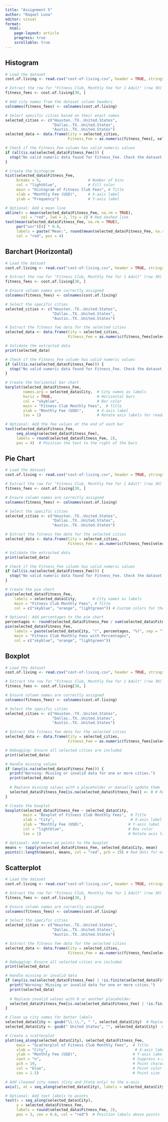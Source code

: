 ---
title: "Assignment 5"
author: "Raquel Luna"
editor: visual
format:
  html:
    page-layout: article
    progress: true
    scrollable: true
---

## Histogram

```{r, echo=FALSE,warning=FALSE}
# Load the dataset
cost.of.living <- read.csv("cost-of-living.csv", header = TRUE, stringsAsFactors = FALSE)

# Extract the row for "Fitness Club, Monthly Fee for 1 Adult" (row 30)
fitness_fees <- cost.of.living[30, ]

# Add city names from the dataset column headers
colnames(fitness_fees) <- colnames(cost.of.living)

# Select specific cities based on their exact names
selected_cities <- c("Houston..TX..United.States", 
                     "Dallas..TX..United.States", 
                     "Austin..TX..United.States")
selected_data <- data.frame(City = selected_cities,
                            Fitness_Fee = as.numeric(fitness_fees[, selected_cities]))

# Check if the Fitness_Fee column has valid numeric values
if (all(is.na(selected_data$Fitness_Fee))) {
  stop("No valid numeric data found for Fitness_Fee. Check the dataset.")
}

# Create the histogram
hist(selected_data$Fitness_Fee,
     breaks = 5,                     # Number of bins
     col = "lightblue",              # Fill color
     main = "Histogram of Fitness Club Fees", # Title
     xlab = "Monthly Fee (USD)",     # X-axis label
     ylab = "Frequency")             # Y-axis label

# Optional: Add a mean line
abline(v = mean(selected_data$Fitness_Fee, na.rm = TRUE), 
       col = "red", lwd = 2, lty = 2) # Red dashed line
text(mean(selected_data$Fitness_Fee, na.rm = TRUE), 
     par("usr")[4] * 0.8, 
     labels = paste("Mean:", round(mean(selected_data$Fitness_Fee, na.rm = TRUE), 2)), 
     col = "red", pos = 4)
```

## Barchart (Horizontal)

```{r,echo=FALSE, warning=FALSE}
# Load the dataset
cost.of.living <- read.csv("cost-of-living.csv", header = TRUE, stringsAsFactors = FALSE)

# Extract the row for "Fitness Club, Monthly Fee for 1 Adult" (row 30)
fitness_fees <- cost.of.living[30, ]

# Ensure column names are correctly assigned
colnames(fitness_fees) <- colnames(cost.of.living)

# Select the specific cities
selected_cities <- c("Houston..TX..United.States", 
                     "Dallas..TX..United.States", 
                     "Austin..TX..United.States")

# Extract the fitness fee data for the selected cities
selected_data <- data.frame(City = selected_cities,
                            Fitness_Fee = as.numeric(fitness_fees[selected_cities]))

# Validate the extracted data
print(selected_data)

# Check if the Fitness_Fee column has valid numeric values
if (all(is.na(selected_data$Fitness_Fee))) {
  stop("No valid numeric data found for Fitness_Fee. Check the dataset.")
}

# Create the horizontal bar chart
barplot(selected_data$Fitness_Fee,
        names.arg = selected_data$City,  # City names as labels
        horiz = TRUE,                    # Horizontal bars
        col = "skyblue",                 # Bar color
        main = "Fitness Club Monthly Fees",  # Title
        xlab = "Monthly Fee (USD)",      # X-axis label
        las = 1)                         # Rotate axis labels for readability

# Optional: Add the fee values at the end of each bar
text(selected_data$Fitness_Fee, 
     seq_along(selected_data$Fitness_Fee), 
     labels = round(selected_data$Fitness_Fee, 2), 
     pos = 4)  # Position the text to the right of the bars
```

## Pie Chart

```{r, echo=FALSE,warning=FALSE}
# Load the dataset
cost.of.living <- read.csv("cost-of-living.csv", header = TRUE, stringsAsFactors = FALSE)

# Extract the row for "Fitness Club, Monthly Fee for 1 Adult" (row 30)
fitness_fees <- cost.of.living[30, ]

# Ensure column names are correctly assigned
colnames(fitness_fees) <- colnames(cost.of.living)

# Select the specific cities
selected_cities <- c("Houston..TX..United.States", 
                     "Dallas..TX..United.States", 
                     "Austin..TX..United.States")

# Extract the fitness fee data for the selected cities
selected_data <- data.frame(City = selected_cities,
                            Fitness_Fee = as.numeric(fitness_fees[selected_cities]))

# Validate the extracted data
print(selected_data)

# Check if the Fitness_Fee column has valid numeric values
if (all(is.na(selected_data$Fitness_Fee))) {
  stop("No valid numeric data found for Fitness_Fee. Check the dataset.")
}

# Create the pie chart
pie(selected_data$Fitness_Fee,
    labels = selected_data$City,       # City names as labels
    main = "Fitness Club Monthly Fees", # Title
    col = c("skyblue", "orange", "lightgreen")) # Custom colors for the pie slices

# Optional: Add percentages to the pie chart
percentages <- round(selected_data$Fitness_Fee / sum(selected_data$Fitness_Fee) * 100, 1)
pie(selected_data$Fitness_Fee,
    labels = paste(selected_data$City, "(", percentages, "%)", sep = ""),
    main = "Fitness Club Monthly Fees with Percentages",
    col = c("skyblue", "orange", "lightgreen"))
```

## Boxplot

```{r, echo=FALSE, warning=FALSE}
# Load the dataset
cost.of.living <- read.csv("cost-of-living.csv", header = TRUE, stringsAsFactors = FALSE)

# Extract the row for "Fitness Club, Monthly Fee for 1 Adult" (row 30)
fitness_fees <- cost.of.living[30, ]

# Ensure column names are correctly assigned
colnames(fitness_fees) <- colnames(cost.of.living)

# Select the specific cities
selected_cities <- c("Houston..TX..United.States", 
                     "Dallas..TX..United.States", 
                     "Austin..TX..United.States")

# Extract the fitness fee data for the selected cities
selected_data <- data.frame(City = selected_cities,
                            Fitness_Fee = as.numeric(fitness_fees[selected_cities]))

# Debugging: Ensure all selected cities are included
print(selected_data)

# Handle missing values
if (any(is.na(selected_data$Fitness_Fee))) {
  print("Warning: Missing or invalid data for one or more cities.")
  print(selected_data)
  
  # Replace missing values with a placeholder or manually update them
  selected_data$Fitness_Fee[is.na(selected_data$Fitness_Fee)] <- 0 # Replace with 0 or actual values
}

# Create the boxplot
boxplot(selected_data$Fitness_Fee ~ selected_data$City,
        main = "Boxplot of Fitness Club Monthly Fees",  # Title
        xlab = "City",                                  # X-axis label
        ylab = "Monthly Fee (USD)",                    # Y-axis label
        col = "lightblue",                             # Box color
        las = 1)                                       # Rotate axis labels for readability

# Optional: Add means as points to the boxplot
means <- tapply(selected_data$Fitness_Fee, selected_data$City, mean)
points(1:length(means), means, col = "red", pch = 19) # Red dots for means

```

## Scatterplot

```{r, echo=FALSE,warning=FALSE}

# Load the dataset
cost.of.living <- read.csv("cost-of-living.csv", header = TRUE, stringsAsFactors = FALSE)

# Extract the row for "Fitness Club, Monthly Fee for 1 Adult" (row 30)
fitness_fees <- cost.of.living[30, ]

# Ensure column names are correctly assigned
colnames(fitness_fees) <- colnames(cost.of.living)

# Select the specific cities
selected_cities <- c("Houston..TX..United.States", 
                     "Dallas..TX..United.States", 
                     "Austin..TX..United.States")

# Extract the fitness fee data for the selected cities
selected_data <- data.frame(City = selected_cities,
                            Fitness_Fee = as.numeric(fitness_fees[selected_cities]))

# Debugging: Ensure all selected cities are included
print(selected_data)

# Handle missing or invalid data
if (any(is.na(selected_data$Fitness_Fee) | !is.finite(selected_data$Fitness_Fee))) {
  print("Warning: Missing or invalid data for one or more cities.")
  print(selected_data)
  
  # Replace invalid values with 0 or another placeholder
  selected_data$Fitness_Fee[is.na(selected_data$Fitness_Fee) | !is.finite(selected_data$Fitness_Fee)] <- 0
}

# Clean up city names for better labels
selected_data$City <- gsub("\\.\\.", " ", selected_data$City)  # Replace ".." with spaces
selected_data$City <- gsub(" United States", "", selected_data$City)  # Remove "United States"

# Create a scatterplot
plot(seq_along(selected_data$City), selected_data$Fitness_Fee,
     main = "Scatterplot of Fitness Club Monthly Fees",  # Title
     xlab = "City",                                       # X-axis label
     ylab = "Monthly Fee (USD)",                         # Y-axis label
     xaxt = "n",                                         # Suppress x-axis labels
     pch = 19,                                           # Point character (solid circle)
     col = "blue",                                       # Point color
     cex = 1.5)                                          # Point size

# Add cleaned city names (City and State only) to the x-axis
axis(1, at = seq_along(selected_data$City), labels = selected_data$City, las = 1)

# Optional: Add text labels to points
text(x = seq_along(selected_data$City), 
     y = selected_data$Fitness_Fee, 
     labels = round(selected_data$Fitness_Fee, 2), 
     pos = 3, cex = 0.8, col = "red")  # Position labels above points

```